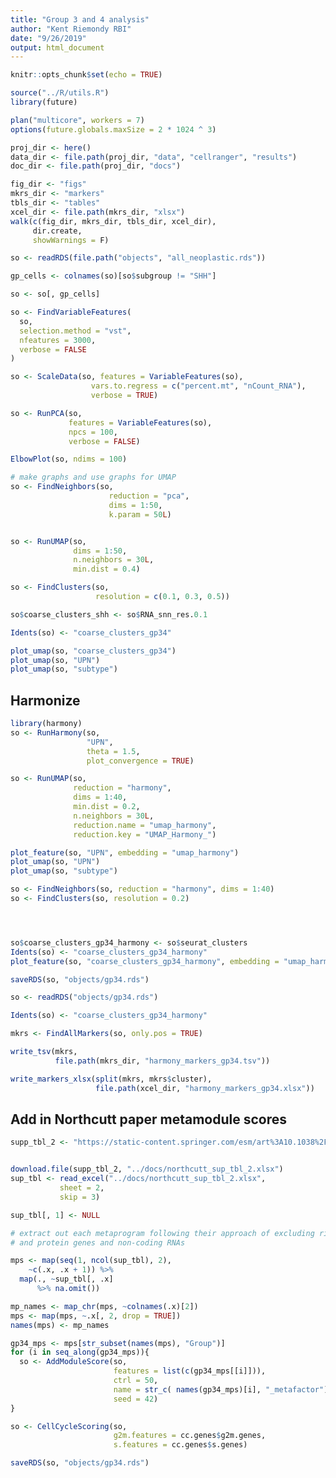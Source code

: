 ```yaml
---
title: "Group 3 and 4 analysis"
author: "Kent Riemondy RBI"
date: "9/26/2019"
output: html_document
---
```


```r
knitr::opts_chunk$set(echo = TRUE)
```

```r
source("../R/utils.R")
library(future)

plan("multicore", workers = 7)
options(future.globals.maxSize = 2 * 1024 ^ 3)

proj_dir <- here()
data_dir <- file.path(proj_dir, "data", "cellranger", "results")
doc_dir <- file.path(proj_dir, "docs")

fig_dir <- "figs"
mkrs_dir <- "markers"
tbls_dir <- "tables"
xcel_dir <- file.path(mkrs_dir, "xlsx")
walk(c(fig_dir, mkrs_dir, tbls_dir, xcel_dir), 
     dir.create, 
     showWarnings = F)
```



```r
so <- readRDS(file.path("objects", "all_neoplastic.rds"))
```


```r
gp_cells <- colnames(so)[so$subgroup != "SHH"]

so <- so[, gp_cells]

so <- FindVariableFeatures(
  so,
  selection.method = "vst",
  nfeatures = 3000,
  verbose = FALSE
)

so <- ScaleData(so, features = VariableFeatures(so), 
                  vars.to.regress = c("percent.mt", "nCount_RNA"), 
                  verbose = TRUE)

so <- RunPCA(so, 
             features = VariableFeatures(so),
             npcs = 100, 
             verbose = FALSE)

ElbowPlot(so, ndims = 100)

# make graphs and use graphs for UMAP
so <- FindNeighbors(so, 
                      reduction = "pca", 
                      dims = 1:50, 
                      k.param = 50L)


so <- RunUMAP(so, 
              dims = 1:50, 
              n.neighbors = 30L,
              min.dist = 0.4)

so <- FindClusters(so, 
                   resolution = c(0.1, 0.3, 0.5))

so$coarse_clusters_shh <- so$RNA_snn_res.0.1

Idents(so) <- "coarse_clusters_gp34"

plot_umap(so, "coarse_clusters_gp34")
plot_umap(so, "UPN")
plot_umap(so, "subtype")
```

## Harmonize

```r
library(harmony)
so <- RunHarmony(so,
                 "UPN", 
                 theta = 1.5,
                 plot_convergence = TRUE)

so <- RunUMAP(so, 
              reduction = "harmony", 
              dims = 1:40, 
              min.dist = 0.2,
              n.neighbors = 30L,
              reduction.name = "umap_harmony",
              reduction.key = "UMAP_Harmony_")

plot_feature(so, "UPN", embedding = "umap_harmony")
plot_umap(so, "UPN")
plot_umap(so, "subtype")

so <- FindNeighbors(so, reduction = "harmony", dims = 1:40)
so <- FindClusters(so, resolution = 0.2)




so$coarse_clusters_gp34_harmony <- so$seurat_clusters
Idents(so) <- "coarse_clusters_gp34_harmony"
plot_feature(so, "coarse_clusters_gp34_harmony", embedding = "umap_harmony")
```

```r
saveRDS(so, "objects/gp34.rds")
```


```r
so <- readRDS("objects/gp34.rds")

Idents(so) <- "coarse_clusters_gp34_harmony"

mkrs <- FindAllMarkers(so, only.pos = TRUE)

write_tsv(mkrs, 
          file.path(mkrs_dir, "harmony_markers_gp34.tsv"))

write_markers_xlsx(split(mkrs, mkrs$cluster),
                   file.path(xcel_dir, "harmony_markers_gp34.xlsx"))
```


## Add in Northcutt paper metamodule scores

```r
supp_tbl_2 <- "https://static-content.springer.com/esm/art%3A10.1038%2Fs41586-019-1434-6/MediaObjects/41586_2019_1434_MOESM3_ESM.xlsx"


download.file(supp_tbl_2, "../docs/northcutt_sup_tbl_2.xlsx")
sup_tbl <- read_excel("../docs/northcutt_sup_tbl_2.xlsx", 
           sheet = 2,
           skip = 3) 

sup_tbl[, 1] <- NULL

# extract out each metaprogram following their approach of excluding ribosomal
# and protein genes and non-coding RNAs

mps <- map(seq(1, ncol(sup_tbl), 2), 
    ~c(.x, .x + 1)) %>% 
  map(., ~sup_tbl[, .x] 
      %>% na.omit()) 

mp_names <- map_chr(mps, ~colnames(.x)[2])
mps <- map(mps, ~.x[, 2, drop = TRUE]) 
names(mps) <- mp_names

gp34_mps <- mps[str_subset(names(mps), "Group")]
for (i in seq_along(gp34_mps)){
  so <- AddModuleScore(so, 
                       features = list(c(gp34_mps[[i]])),
                       ctrl = 50,
                       name = str_c( names(gp34_mps)[i], "_metafactor"),
                       seed = 42)
}

```


```r

so <- CellCycleScoring(so,
                       g2m.features = cc.genes$g2m.genes,
                       s.features = cc.genes$s.genes)
```


```r
saveRDS(so, "objects/gp34.rds")
```
